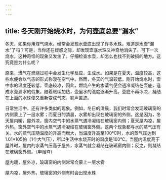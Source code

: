 ```yaml
---
---
---
```

title: 冬天刚开始烧水时，为何壶底总要“漏水”
---




冬天，如果你用煤气烧水，经常会发现水壶底出现了许多水珠。难道是水壶“漏水”了吗？可是，当你还在疑惑之际，却发现壶底水珠又神奇地消失了。可下一次烧水，这种奇怪的现象又发生了。仔细检查水壶，却怎么也找不到破损的地方。这究竟是为什么呢？

原来，煤气在燃烧过程中会发生化学反应，生成水。如果是在夏天，温度较高，这些水便会以气态的形式弥漫在空气中。然而，冬天的气温较低，刚开始烧水时，壶中水的温度还较低，壶底较凉，因此，燃烧产生的水蒸气便会遇冷凝结在壶底，造成水壶漏水的假象。随着继续加热，壶里水的温度逐渐升高，壶底不再冰凉，凝结在上面的水珠便又重新变成气态，销声匿迹。

日常生活中，还有许多类似的现象。例如，冬日的清晨，我们时常会发现玻璃窗的内侧蒙上了一层水雾；而夏日的清晨，水雾却出现在玻璃窗的外侧。这是因为，冬天屋内暖，屋外凉，窗内空气中的水蒸气遇冷凝结在玻璃窗内侧；夏天屋内凉，屋外热，窗外空气中的水蒸气遇冷凝结在玻璃窗外侧。这两个现象都与水的蒸气压有关。水的蒸气压随温度的升高而增大，当温度升高至100℃时，水的蒸气压达到1.01×105帕（1个大气压），所以生活中水烧开时的温度是100℃。当屋内温度高于屋外时，屋内的水蒸气压高于屋外，水蒸气就会凝结在玻璃窗内侧；反之，则凝结在玻璃窗外侧。（申烟岑）

屋内暖，屋外凉，玻璃窗的内侧常常会蒙上一层水雾



屋内凉，屋外热，玻璃窗的外侧有时会出现水珠